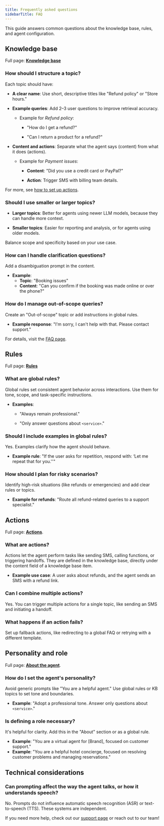 ```yaml
---
title: Frequently asked questions
sidebarTitle: FAQ
---
```


This guide answers common questions about the knowledge base, rules, and agent configuration.

## Knowledge base

Full page: [**Knowledge base**](/knowledge-base/introduction)

### How should I structure a topic?

Each topic should have:

* **A clear name**: Use short, descriptive titles like "Refund policy" or "Store hours."

* **Example queries**: Add 2–3 user questions to improve retrieval accuracy.

  * Example for *Refund policy*:

    * "How do I get a refund?"

    * "Can I return a product for a refund?"

* **Content and actions**: Separate what the agent says (content) from what it does (actions).

  * Example for *Payment issues*:

    * **Content**: "Did you use a credit card or PayPal?"

    * **Action**: Trigger SMS with billing team details.

For more, see [how to set up actions](/knowledge-base/how-to-setup-action/introduction).

### Should I use smaller or larger topics?

* **Larger topics**: Better for agents using newer LLM models, because they can handle more context.

* **Smaller topics**: Easier for reporting and analysis, or for agents using older models.

Balance scope and specificity based on your use case.

### How can I handle clarification questions?

Add a disambiguation prompt in the content.
* **Example**:
  * **Topic**: "Booking issues"
  * **Content**: "Can you confirm if the booking was made online or over the phone?"

### How do I manage out-of-scope queries?

Create an "Out-of-scope" topic or add instructions in global rules.
* **Example response**: "I'm sorry, I can't help with that. Please contact support."

For details, visit the [FAQ page](/troubleshoot/faq).

## Rules

Full page: [**Rules**](/agent-settings/rules)

### What are global rules?

Global rules set consistent agent behavior across interactions. Use them for tone, scope, and task-specific instructions.
* **Examples**:

    * "Always remain professional."

    * "Only answer questions about `<service>`."

### Should I include examples in global rules?

Yes. Examples clarify how the agent should behave.
* **Example rule**:
"If the user asks for repetition, respond with: ‘Let me repeat that for you.''"

### How should I plan for risky scenarios?

Identify high-risk situations (like refunds or emergencies) and add clear rules or topics.
* **Example for refunds**:
"Route all refund-related queries to a support specialist."

## Actions

Full page: [**Actions**](/knowledge-base/how-to-setup-action/introduction).

### What are actions?

Actions let the agent perform tasks like sending SMS, calling functions, or triggering handoffs. They are defined in the knowledge base, directly under the content field of a knowledge base item.
* **Example use case**:
A user asks about refunds, and the agent sends an SMS with a refund link.

### Can I combine multiple actions?

Yes. You can trigger multiple actions for a single topic, like sending an SMS and initiating a handoff.

### What happens if an action fails?

Set up fallback actions, like redirecting to a global FAQ or retrying with a different template.

## Personality and role

Full page: [**About the agent**](/agent-settings/about).

### How do I set the agent's personality?

Avoid generic prompts like "You are a helpful agent." Use global rules or KB topics to set tone and boundaries.
* **Example**: "Adopt a professional tone. Answer only questions about `<service>`."

### Is defining a role necessary?

It's helpful for clarity. Add this in the "About" section or as a global rule.
* **Example**: "You are a virtual agent for \[Brand], focused on customer support."
* **Example**: "You are a helpful hotel concierge, focused on resolving customer problems and managing reservations."

## Technical considerations

### Can prompting affect the way the agent talks, or how it understands speech?

No. Prompts do not influence automatic speech recognition (ASR) or text-to-speech (TTS). These systems are independent.

If you need more help, check out our [support page](/troubleshoot/support-guide) or reach out to our team!